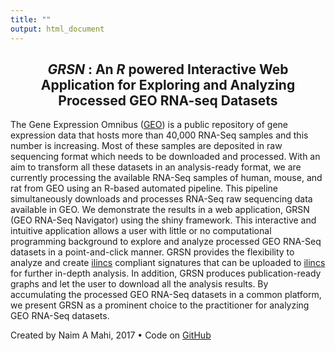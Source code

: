 ---
title: ""
output: html_document
---

<center> <h2>
***GRSN*** : An *R* powered Interactive Web Application for Exploring and Analyzing <br /> Processed GEO RNA-seq Datasets
</h2> </center>

The Gene Expression Omnibus ([GEO](https://www.ncbi.nlm.nih.gov/geo/)) is a public repository of gene expression data that hosts more than 40,000 RNA-Seq samples and this number is increasing. Most of these samples are deposited in raw sequencing format which needs to be downloaded and processed. With an aim to transform all these datasets in an analysis-ready format, we are currently processing the available RNA-Seq samples of human, mouse, and rat from GEO using an R-based automated pipeline. This pipeline simultaneously downloads and processes RNA-Seq raw sequencing data available in GEO. We demonstrate the results in a web application, GRSN (GEO RNA-Seq Navigator) using the shiny framework. This interactive and intuitive application allows a user with little or no computational programming background to explore and analyze processed GEO RNA-Seq datasets in a point-and-click manner. GRSN provides the flexibility to analyze and create [ilincs](https://www.ilincs.org/) compliant signatures that can be uploaded to [ilincs](https://www.ilincs.org/ilincs/signatures/main/upload/) for further in-depth analysis. In addition, GRSN produces publication-ready graphs and let the user to download all the analysis results.
By accumulating the processed GEO RNA-Seq datasets in a common platform, we present GRSN as a prominent choice to the practitioner for analyzing GEO RNA-Seq datasets.



Created by Naim A Mahi, 2017 &bull; Code on [GitHub](https://github.com/uc-bd2k/grsn)

